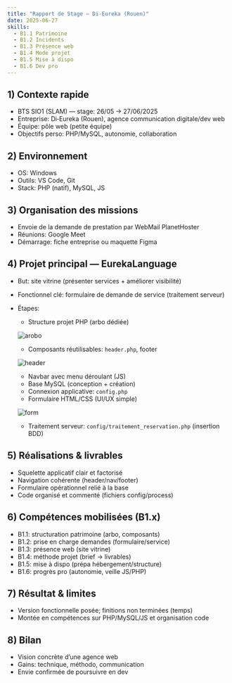 ```yaml
---
title: "Rapport de Stage — Di-Eureka (Rouen)"
date: 2025-06-27
skills:
  - B1.1 Patrimoine
  - B1.2 Incidents
  - B1.3 Présence web
  - B1.4 Mode projet
  - B1.5 Mise à dispo
  - B1.6 Dev pro
---
```


## 1) Contexte rapide

- BTS SIO1 (SLAM) — stage: 26/05 → 27/06/2025
- Entreprise: Di‑Eureka (Rouen), agence communication digitale/dev web
- Équipe: pôle web (petite équipe)
- Objectifs perso: PHP/MySQL, autonomie, collaboration

## 2) Environnement

- OS: Windows
- Outils: VS Code, Git
- Stack: PHP (natif), MySQL, JS

## 3) Organisation des missions

- Envoie de la demande de prestation par WebMail PlanetHoster
- Réunions: Google Meet
- Démarrage: fiche entreprise ou maquette Figma

## 4) Projet principal — EurekaLanguage

- But: site vitrine (présenter services + améliorer visibilité)
- Fonctionnel clé: formulaire de demande de service (traitement serveur)
- Étapes:
  - Structure projet PHP (arbo dédiée)

  ![arobo](/arobo.png)

  - Composants réutilisables: `header.php`, footer

  ![header](/header.png)

  - Navbar avec menu déroulant (JS)
  - Base MySQL (conception + création)
  - Connexion applicative: `config.php`
  - Formulaire HTML/CSS (UI/UX simple)

  ![form](/form.png)

  - Traitement serveur: `config/traitement_reservation.php` (insertion BDD)

## 5) Réalisations & livrables

- Squelette applicatif clair et factorisé
- Navigation cohérente (header/nav/footer)
- Formulaire opérationnel relié à la base
- Code organisé et commenté (fichiers config/process)

## 6) Compétences mobilisées (B1.x)

- B1.1: structuration patrimoine (arbo, composants)
- B1.2: prise en charge demandes (formulaire/service)
- B1.3: présence web (site vitrine)
- B1.4: méthode projet (brief → livrables)
- B1.5: mise à dispo (prépa hébergement/structure)
- B1.6: progrès pro (autonomie, veille JS/PHP)

## 7) Résultat & limites

- Version fonctionnelle posée; finitions non terminées (temps)
- Montée en compétences sur PHP/MySQL/JS et organisation code

## 8) Bilan

- Vision concrète d’une agence web
- Gains: technique, méthodo, communication
- Envie confirmée de poursuivre en dev
